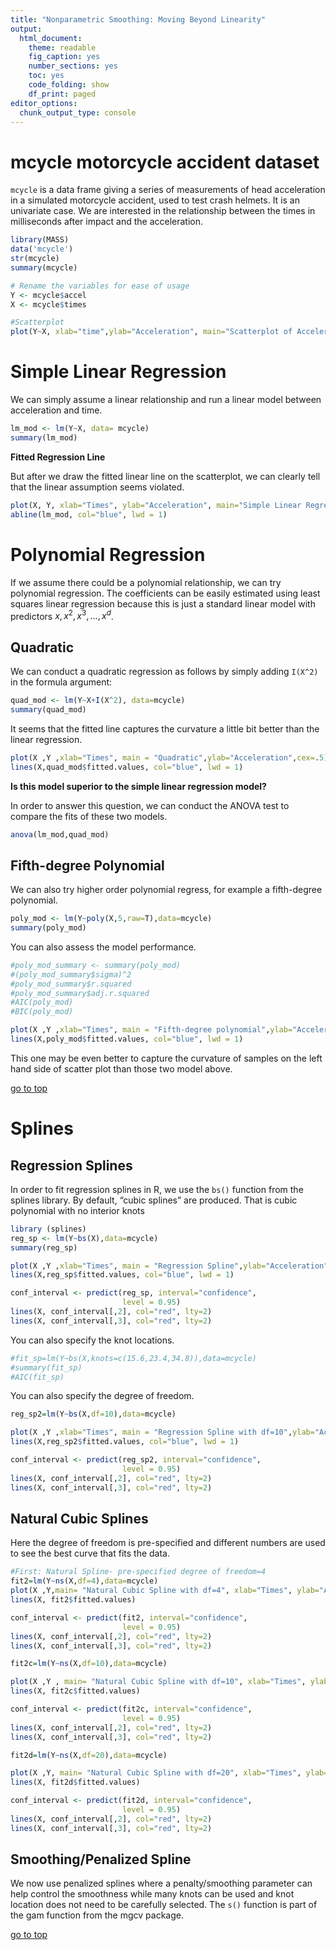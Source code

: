 ```yaml
---
title: "Nonparametric Smoothing: Moving Beyond Linearity"
output: 
  html_document: 
    theme: readable
    fig_caption: yes
    number_sections: yes
    toc: yes
    code_folding: show
    df_print: paged
editor_options: 
  chunk_output_type: console
---
```



# **mcycle** motorcycle accident dataset

`mcycle` is a data frame giving a series of measurements of head acceleration in a simulated motorcycle accident, used to test crash helmets. It is an univariate case. We are interested in the relationship between the times in milliseconds after impact and the acceleration. 

```r
library(MASS)
data('mcycle')
str(mcycle)
summary(mcycle)
```

```r
# Rename the variables for ease of usage
Y <- mcycle$accel
X <- mcycle$times

#Scatterplot
plot(Y~X, xlab="time",ylab="Acceleration", main="Scatterplot of Acceleration against Time")
```


# Simple Linear Regression

We can simply assume a linear relationship and run a linear model between acceleration and time. 

```r
lm_mod <- lm(Y~X, data= mcycle)
summary(lm_mod)
```

**Fitted Regression Line**

But after we draw the fitted linear line on the scatterplot, we can clearly tell that the linear assumption seems violated. 

```r
plot(X, Y, xlab="Times", ylab="Acceleration", main="Simple Linear Regression Line")
abline(lm_mod, col="blue", lwd = 1)
```

# Polynomial Regression

If we assume there could be a polynomial relationship, we can try polynomial regression. The coefficients can be easily estimated using least squares linear regression because this is just a standard linear model with predictors $x, x^2, x^3, \dots, x^d$. 

## Quadratic

We can conduct a quadratic regression as follows by simply adding `I(X^2)` in the formula argument:
```r
quad_mod <- lm(Y~X+I(X^2), data=mcycle) 
summary(quad_mod)
```

It seems that the fitted line captures the curvature a little bit better than the linear regression. 

```r
plot(X ,Y ,xlab="Times", main = "Quadratic",ylab="Acceleration",cex=.5)
lines(X,quad_mod$fitted.values, col="blue", lwd = 1)
```

**Is this model superior to the simple linear regression model?** 

In order to answer this question, we can conduct the ANOVA test to compare the fits of these two models. 

```r
anova(lm_mod,quad_mod)
```



## Fifth-degree Polynomial

We can also try higher order polynomial regress, for example a fifth-degree polynomial.
```r
poly_mod <- lm(Y~poly(X,5,raw=T),data=mcycle) 
summary(poly_mod)
```

You can also assess the model performance.

```r
#poly_mod_summary <- summary(poly_mod)
#(poly_mod_summary$sigma)^2 
#poly_mod_summary$r.squared
#poly_mod_summary$adj.r.squared
#AIC(poly_mod)
#BIC(poly_mod)
```

```r
plot(X ,Y ,xlab="Times", main = "Fifth-degree polynomial",ylab="Acceleration",cex=.5)
lines(X,poly_mod$fitted.values, col="blue", lwd = 1)
```

This one may be even better to capture the curvature of samples on the left hand side of scatter plot than those two model above. 

[go to top](#header)

# Splines

## Regression Splines

In order to fit regression splines in R, we use the `bs()` function from the splines library. By default, "cubic splines" are produced. That is cubic polynomial with no interior knots

```r
library (splines)
reg_sp <- lm(Y~bs(X),data=mcycle)
summary(reg_sp)
```


```r
plot(X ,Y ,xlab="Times", main = "Regression Spline",ylab="Acceleration",cex=.5)
lines(X,reg_sp$fitted.values, col="blue", lwd = 1)

conf_interval <- predict(reg_sp, interval="confidence",
                         level = 0.95)
lines(X, conf_interval[,2], col="red", lty=2)
lines(X, conf_interval[,3], col="red", lty=2)
```


You can also specify the knot locations.

```r
#fit_sp=lm(Y~bs(X,knots=c(15.6,23.4,34.8)),data=mcycle) 
#summary(fit_sp)
#AIC(fit_sp)
```

You can also specify the degree of freedom.

```r
reg_sp2=lm(Y~bs(X,df=10),data=mcycle) 

plot(X ,Y ,xlab="Times", main = "Regression Spline with df=10",ylab="Acceleration",cex=.5)
lines(X,reg_sp2$fitted.values, col="blue", lwd = 1)

conf_interval <- predict(reg_sp2, interval="confidence",
                         level = 0.95)
lines(X, conf_interval[,2], col="red", lty=2)
lines(X, conf_interval[,3], col="red", lty=2)
```

## Natural Cubic Splines

Here the degree of freedom is pre-specified and different numbers are used to see the best curve that fits the data.

```r
#First: Natural Spline- pre-specified degree of freedom=4
fit2=lm(Y~ns(X,df=4),data=mcycle) 
plot(X ,Y,main= "Natural Cubic Spline with df=4", xlab="Times", ylab="Acceleration") 
lines(X, fit2$fitted.values)

conf_interval <- predict(fit2, interval="confidence",
                         level = 0.95)
lines(X, conf_interval[,2], col="red", lty=2)
lines(X, conf_interval[,3], col="red", lty=2)
```


```r
fit2c=lm(Y~ns(X,df=10),data=mcycle) 

plot(X ,Y , main= "Natural Cubic Spline with df=10", xlab="Times", ylab="Acceleration") 
lines(X, fit2c$fitted.values)

conf_interval <- predict(fit2c, interval="confidence",
                         level = 0.95)
lines(X, conf_interval[,2], col="red", lty=2)
lines(X, conf_interval[,3], col="red", lty=2)
```

```r
fit2d=lm(Y~ns(X,df=20),data=mcycle) 

plot(X ,Y, main= "Natural Cubic Spline with df=20", xlab="Times", ylab="Acceleration") 
lines(X, fit2d$fitted.values)

conf_interval <- predict(fit2d, interval="confidence",
                         level = 0.95)
lines(X, conf_interval[,2], col="red", lty=2)
lines(X, conf_interval[,3], col="red", lty=2)
```


## Smoothing/Penalized Spline

We now use penalized splines where a penalty/smoothing parameter can help control the smoothness while many knots can be used and knot location does not need to be carefully selected. The `s()` function is part of the gam function from the mgcv package.

[go to top](#header)
